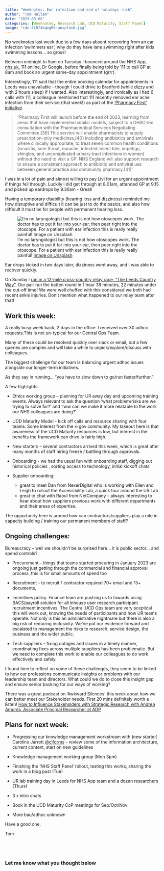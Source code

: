 ```yaml
---
title: "Weeknotes: Ear infection and end of holidays rush"
author: "Tom Hallam"
date: "2023-09-08"
categories: [Weeknotes, Research Lab, UCD Maturity, Staff Panel]
image: "cdc-EiNf4bqogMk-unsplash.jpg"
---
```



No weeknotes last week due to a few days absent recovering from an ear infection ‘swimmers ear'; why do they have lane swimming right after kids swimming lessons... so gross!

Between midnight to 5am on Tuesday I bounced around the NHS App, [nhs.uk](https://www.nhs.uk/conditions/ear-infections/){.external target="_blank"}, 111 online, Dr Google, before finally being told by 111 to call GP at 8am and book an urgent same-day appointment (grrr).

Interestingly, 111 said that the entire booking calendar for appointments in Leeds was unavailable - though I could drive to Bradford (while dizzy and with 2 hours sleep) if I wanted. Also interestingly, and ironically as I had 6 calls with 111, a colleague mentioned that 111 recently removed ear ache infection from their service (that week!) as part of the ['Pharmacy First' initiative](https://www.england.nhs.uk/long-read/delivery-plan-for-recovering-access-to-primary-care-2/#:~:text=Pharmacy%20First%20will,pharmacy.%5B41%5D){.external target="_blank"}.

> "Pharmacy First will launch before the end of 2023, learning from areas that have implemented similar models, subject to a DHSC-led consultation with the Pharmaceutical Services Negotiating Committee.[39] This service will enable pharmacists to supply prescription-only medicines,[40] including antibiotics and antivirals where clinically appropriate, to treat seven common health conditions (sinusitis, sore throat, earache, infected insect bite, impetigo, shingles, and uncomplicated urinary tract infections in women) without the need to visit a GP. NHS England will also support research to ensure a consistent approach to antibiotic and antiviral use between general practice and community pharmacy.[41]"

I was in a lot of pain and almost willing to pay Livi for an urgent appointment if things fell through. Luckily I did get through at 8.01am, attended GP at 9.15 and picked up eardrops by 9.30am - Great!

Having a temporary disability (hearing loss and dizziness) reminded me how disruptive and difficult it can be just to do the basics, and also how difficult it must be for people with permanent hearing loss.

![I'm no laryngologist but this is not how otoscopes work. The doctor has to put it far into your ear, then peer right into the otoscope. For a patient with ear infection this is really really painful! [Image on Unsplash](https://unsplash.com/photos/EiNf4bqogMk){.external fig-alt="Image of doctor testing smiling patient with otoscope." target="_blank"}](cdc-EiNf4bqogMk-unsplash.jpg)

Ear drops kicked in two days later, dizziness went away, and I was able to recover quickly.

On Sunday I [ran in a 12-mile cross-country relay race, “The Leeds Country Way”](https://www.strava.com/activities/9773775180){.external target="_blank"}. Our pair ran the batten round in 1 hour 38 minutes, 22 minutes under the cut-off time! We were well chuffed with this considered we both had recent ankle injuries. Don’t mention what happened to our relay team after that!


## Work this week:

A really busy week back, 2 days in the office. I received over 30 adhoc requests.This is not un-typical for our Central Ops Team. 

Many of these could be resolved quickly over slack or email, but a few queries are complex and will take a while to unpick/explore/discuss with colleagues. 

The biggest challenge for our team is balancing urgent adhoc issues alongside our longer-term initiatives. 

As they say in running… “you have to slow down to go/run faster/further.”

A few highlights:

* Ethics working group – planning for UR away day and upcoming training events. Always relevant to ask the question ‘what problem/risks are we trying to solve for?’ and ‘how can we make it more relatable to the work our NHS colleagues are doing?’

* UCD Maturity Model - kick off calls and resource sharing with four teams. Some interest from the x-gov community. My takeout here is that awareness of the UCD Maturity resources is low, but interest in the benefits the framework can drive is fairly high.

* New starters – several contractors arrived this week, which is great after many months of staff hiring freeze / battling through approvals. 

* Onboarding - we had the usual fun with onboarding staff, digging out historical policies , sorting access to technology, initial kickoff chats

* Supplier onboarding:      
    + great to meet Dan from NexerDigital who is working with Ellen and Leigh to rollout the Accessibility Lab, a quick tour around the UR Lab   
    + great to chat with Raoul from NetCompany – always interesting to hear about how suppliers previous work with different departments and their areas of expertise. 
    
The opportunity here is around how can contractors/suppliers play a role in capacity building / training our permanent members of staff? 


## Ongoing challenges:

Bureaucracy – well we shouldn’t be surprised here… it is public sector… and spend controls? 

* Procurement – things that teams started procuring in January 2023 are ongoing just getting through the commercial and financial approval process, this is for small amounts of spend too
 
* Recruitment - to recruit 1 contractor required 70+ email and 15+ documents,

* Incentives policy. Finance team are pushing us to towards using BACS/payroll solution for all inhouse user research participant recruitment incentives. The Central UCD Ops team are very sceptical this will work out, knowing the needs of participants and how UR teams operate. Not only is this an administrative nightmare but there is also a big risk of reducing inclusivity. We’ve put our evidence forward and escalated to management the risks to research, service design, the business and the wider public.

* Tech suppliers – fixing outages and issues in a timely manner, coordinating fixes across multiple suppliers has been problematic. But we need to complete this work to enable our colleagues to do work effectively and safely.

I found time to reflect on some of these challenges, they seem to be linked to how our professions communicate insights or problems with our leadership team and directors. What could we do to close this insight gap and ensure senior backing for our ways of working?

There was a great podcast on 'Awkward Silences' this week about how we can better meet our Stakeholder needs. First 20 mins definitely worth a listen! [How to Influence Stakeholders with Strategic Research with Andrea Amorós, Associate Principal Researcher at ADP](https://open.spotify.com/episode/407rrK6GPptIMKnLQ1rauf?si=990d052a938b4e36){.external target="_blank"}


## Plans for next week:

* Progressing our knowledge management workstream with (new starter) Caroline Jarrett [@cjforms](https://twitter.com/cjforms){.external target="_blank"} – review some of the information architecture, current content, start on new guidelines

* Knowledge management working group (Mon 3pm)

* Finishing the ‘NHS Staff Panel’ rollout, testing this works, sharing the work in a blog post (Tue)

* UR lab training day in Leeds for NHS App team and a dozen researchers (Thurs)

* 3 x intro chats

* Book in the UCD Maturity CoP meetings for Sep/Oct/Nov

* More bau/adhoc unknown


Have a good one,

Tom


<br>
---

### Let me know what you thought below

<script src="https://giscus.app/client.js"
        data-repo="thomashallam/thomashallam.github.io"
        data-repo-id="R_kgDOIW_M2g"
        data-category="General"
        data-category-id="DIC_kwDOIW_M2s4CSpZr"
        data-mapping="url"
        data-strict="0"
        data-reactions-enabled="1"
        data-emit-metadata="0"
        data-input-position="top"
        data-theme="dark_protanopia"
        data-lang="en"
        data-loading="lazy"
        crossorigin="anonymous"
        async>
</script>